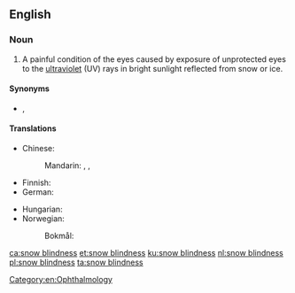 {{also|snowblindness}}
==English==
{{wikipedia}}

===Noun===
{{en-noun|-}}

# A painful condition of the eyes caused by exposure of unprotected eyes to the [[ultraviolet]] (UV) rays in bright sunlight reflected from snow or ice.

====Synonyms====
* {{l|en|photokeratitis}}, {{l|en|niphablepsia}}

====Translations====
{{trans-top|condition of the eyes caused by exposure to UV rays}}
* Chinese:
*: Mandarin: {{t+|cmn|雪盲|tr=xuěmáng|sc=Hani}}, {{t|cmn|雪盲癥|sc=Hani}}, {{t|cmn|雪盲症|tr=xuěmángzhèng|sc=Hani}}
* Finnish: {{t+|fi|lumisokeus}}
* German: {{t+|de|Schneeblindheit|f}}
{{trans-mid}}
* Hungarian: {{t|hu|hóvakság}}
* Norwegian:
*: Bokmål: {{t|nb|snøblindhet|m|f}}
{{trans-bottom}}

[[Category:en:Ophthalmology]]

[[ca:snow blindness]]
[[et:snow blindness]]
[[ku:snow blindness]]
[[nl:snow blindness]]
[[pl:snow blindness]]
[[ta:snow blindness]]